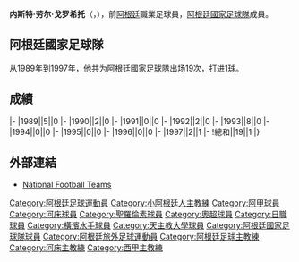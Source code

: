 {{blpunsourced|time=2015-12-24T14:35:31+00:00}}
{{expand|time=2015-12-24T14:35:31+00:00}}
{{Infobox football biography
|name=内斯特·戈罗希托
|image=Néstor Gorosito (2010).jpg
|fullname=Néstor Gorosito
|birth_date={{Birth date and age|1964|5|14}}
|cityofbirth=[[圣费尔南多_(阿根廷)|圣费尔南多]]
|countryofbirth=[[阿根廷|阿根廷]]
|height=
|position=[[中场|中场]]
|currentclub=
|years1=1982-1988
|clubs1=[[河床體育會|河床]]
|caps1=
|goals1=
|years2=1988-1989
|clubs2=[[阿爾馬格羅聖羅倫素體育會|聖羅倫素]]
|caps2=
|goals2=
|years3=1990-1991
|clubs3=[[FC_Wacker_Innsbruck|Swarovski Tirol]]
|caps3=
|goals3=
|years4=1992-1993
|clubs4=[[阿爾馬格羅聖羅倫素體育會|聖羅倫素]]
|caps4=
|goals4=
|years5=1994-1995
|clubs5=[[天主教大学竞技俱乐部|天主教大學]]
|caps5=
|goals5=
|years6=1996
|clubs6=[[橫濱水手|橫濱水手]]
|caps6=
|goals6=
|years7=1996-1999
|clubs7=[[阿爾馬格羅聖羅倫素體育會|聖羅倫素]]
|caps7=
|goals7=
|years8=1999-2000
|clubs8=[[天主教大学竞技俱乐部|天主教大學]]
|caps8=
|goals8=
|nationalyears=1989-1997
|nationalteam=[[阿根廷國家足球隊|阿根廷]]
|nationalcaps(goals)=19 (1)
}}
'''内斯特·劳尔·戈罗希托'''（{{lang-es|Néstor Raúl Gorosito}}，{{Bd|1964年|5月14日||}}），前[[阿根廷|阿根廷]]職業足球員，[[阿根廷國家足球隊|阿根廷國家足球隊]]成員。

==阿根廷國家足球隊==
从1989年到1997年，他共为[[阿根廷國家足球隊|阿根廷國家足球隊]]出场19次，打进1球。

==成績==
{{Football player national team statistics|ARG}}
|-
|1989||5||0
|-
|1990||2||0
|-
|1991||0||0
|-
|1992||2||0
|-
|1993||8||0
|-
|1994||0||0
|-
|1995||0||0
|-
|1996||0||0
|-
|1997||2||1
|-
!總和||19||1
|}

==外部連結==
{{Reflist}}
*[http://www.national-football-teams.com/player/15195/Nestor_Gorosito.html National Football Teams] {{Wayback|url=http://www.national-football-teams.com/player/15195/Nestor_Gorosito.html |date=20200811125743 }}

{{Soccer-player-stub}}
{{DEFAULTSORT:Gorosito, Néstor}}
[[Category:阿根廷足球運動員|Category:阿根廷足球運動員]]
[[Category:小阿根廷人主教練|Category:小阿根廷人主教練]]
[[Category:阿甲球員|Category:阿甲球員]]
[[Category:河床球員|Category:河床球員]]
[[Category:聖羅倫素球員|Category:聖羅倫素球員]]
[[Category:奧超球員|Category:奧超球員]]
[[Category:日職球員|Category:日職球員]]
[[Category:橫濱水手球員|Category:橫濱水手球員]]
[[Category:天主教大學球員|Category:天主教大學球員]]
[[Category:阿根廷國家足球隊球員|Category:阿根廷國家足球隊球員]]
[[Category:阿根廷旅外足球運動員|Category:阿根廷旅外足球運動員]]
[[Category:阿根廷足球主教練|Category:阿根廷足球主教練]]
[[Category:河床主教練|Category:河床主教練]]
[[Category:西甲主教練|Category:西甲主教練]]